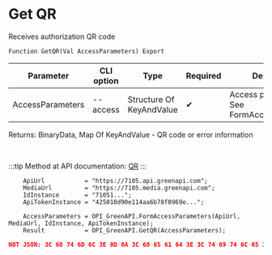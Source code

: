 ﻿---
sidebar_position: 8
description: Get QR and other functions to work with Green API in the Open Integration Package, a free open-source integration library for 1C:Enterprise 8, OneScript and CLI
keywords: [1C, 1С, 1С:Enterprise, 1С:Enterprise 8.3, API, Integration, Services, Exchange, OneScript, CLI, Green API]
---


# Get QR
 Receives authorization QR code



`Function GetQR(Val AccessParameters) Export`

  | Parameter | CLI option | Type | Required | Description |
  |-|-|-|-|-|
  | AccessParameters | --access | Structure Of KeyAndValue | &#x2714; | Access parameters. See FormAccessParameters |

  
  Returns:  BinaryData, Map Of KeyAndValue - QR code or error information

<br/>

:::tip
Method at API documentation: [QR](https://green-api.com/docs/api/account/QR/)
:::
<br/>


```bsl title="1C:Enterprise/OneScript code example"
    ApiUrl           = "https://7105.api.greenapi.com";
    MediaUrl         = "https://7105.media.greenapi.com";
    IdInstance       = "71051...";
    ApiTokenInstance = "425010d90e114aa6b78f0969e...";

    AccessParameters = OPI_GreenAPI.FormAccessParameters(ApiUrl, MediaUrl, IdInstance, ApiTokenInstance);
    Result           = OPI_GreenAPI.GetQR(AccessParameters);
```
 



```json title="Result"
NOT JSON: 3C 68 74 6D 6C 3E 0D 0A 3C 68 65 61 64 3E 3C 74 69 74 6C 65 3E 35 30 34 20 47 61 74 65 77 61 79 20 54 69 6D 65 2D 6F 75 74 3C 2F 74 69 74 6C 65 3E 3C 2F 68 65 61 64 3E 0D 0A 3C 62 6F 64 79 3E…
```
